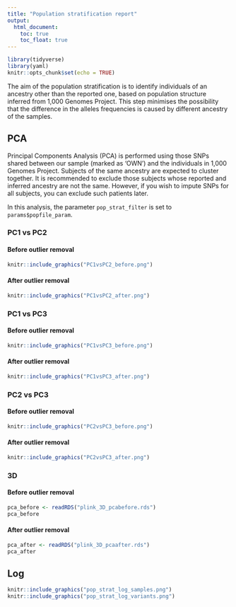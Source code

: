 ```yaml
---
title: "Population stratification report"
output:
  html_document:
    toc: true
    toc_float: true
---
```


```r
library(tidyverse)
library(yaml)
knitr::opts_chunk$set(echo = TRUE)
```

The aim of the population stratification is to identify individuals of an ancestry other than the reported one, based on population structure inferred from 1,000 Genomes Project. This step minimises the possibility that the difference in the alleles frequencies is caused by different ancestry of the samples. 

## PCA 

Principal Components Analysis (PCA) is performed using those SNPs shared between our sample (marked as 'OWN') and the individuals in 1,000 Genomes Project. Subjects of the same ancestry are expected to cluster together. It is recommended to exclude those subjects whose reported and inferred ancestry are not the same. However, if you wish to impute SNPs for all subjects, you can exclude such patients later. 

In this analysis, the parameter `pop_strat_filter` is set to `params$popfile_param`.

### PC1 vs PC2

#### Before outlier removal

```r
knitr::include_graphics("PC1vsPC2_before.png")
```

#### After outlier removal

```r
knitr::include_graphics("PC1vsPC2_after.png")
```

### PC1 vs PC3

#### Before outlier removal

```r
knitr::include_graphics("PC1vsPC3_before.png")
```

#### After outlier removal

```r
knitr::include_graphics("PC1vsPC3_after.png")
```

### PC2 vs PC3

#### Before outlier removal

```r
knitr::include_graphics("PC2vsPC3_before.png")
```

#### After outlier removal

```r
knitr::include_graphics("PC2vsPC3_after.png")
```

### 3D

#### Before outlier removal

```r
pca_before <- readRDS("plink_3D_pcabefore.rds")
pca_before
```

#### After outlier removal

```r
pca_after <- readRDS("plink_3D_pcaafter.rds")
pca_after
```

## Log

```r
knitr::include_graphics("pop_strat_log_samples.png")
knitr::include_graphics("pop_strat_log_variants.png")
```
